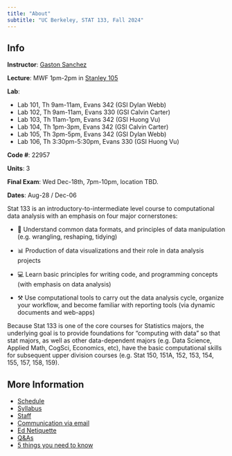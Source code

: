 ```yaml
---
title: "About"
subtitle: "UC Berkeley, STAT 133, Fall 2024"
---
```


::: {.callout-note title="Announcement"}
## Info
__Instructor__: <a href='https://www.gastonsanchez.com' target='_blank'>Gaston Sanchez</a>

__Lecture__: MWF 1pm-2pm in [Stanley 105](https://www.berkeley.edu/map/stanley-hall/)

__Lab__:

- Lab 101, Th 9am-11am, Evans 342 (GSI Dylan Webb)
- Lab 102, Th 9am-11am, Evans 330 (GSI Calvin Carter)
- Lab 103, Th 11am-1pm, Evans 342 (GSI Huong Vu)
- Lab 104, Th 1pm-3pm, Evans 342 (GSI Calvin Carter)
- Lab 105, Th 3pm-5pm, Evans 342 (GSI Dylan Webb)
- Lab 106, Th 3:30pm-5:30pm, Evans 330 (GSI Huong Vu)


__Code #__: 22957

__Units__: 3

__Final Exam__: Wed Dec-18th, 7pm-10pm, location TBD.

__Dates__: Aug-28 / Dec-06
:::


Stat 133 is an introductory-to-intermediate level course to computational data analysis with an emphasis on four major cornerstones:

- 🔢  Understand common data formats, and principles of data manipulation (e.g. wrangling, reshaping, tidying)

- 📊  Production of data visualizations and their role in data analysis projects

- 💻  Learn basic principles for writing code, and programming concepts (with emphasis on data analysis)

- ⚒️  Use computational tools to carry out the data analysis cycle, organize your workflow, and become familiar with reporting tools (via dynamic documents and web-apps)

Because Stat 133 is one of the core courses for Statistics majors, the underlying goal is to provide foundations for "computing with data" so that stat majors, as well as other data-dependent majors (e.g. Data Science, Applied Math, CogSci, Economics, etc), have the basic computational skills for subsequent upper division courses (e.g. Stat 150, 151A, 152, 153, 154, 155, 157, 158, 159).


## More Information

- [Schedule](.)
- [Syllabus](./syllabus.html)
- [Staff](./staff.html)
- [Communication via email](./email.html)
- [Ed Netiquette](./ed-netiquette.html)
- [Q&As](./faqs.html)
- [5 things you need to know](./five-things.html)

